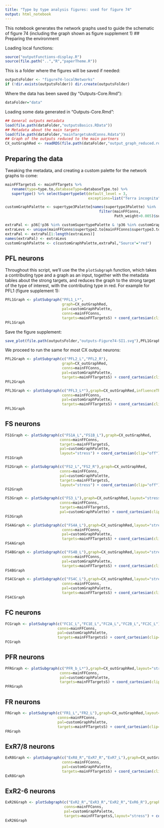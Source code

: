 ```yaml
---
title: "Type by type analysis figures: used for figure 74"
output: html_notebook
---
```


This notebook generates the network graphs used to guide the schematic of figure 74 (including the graph shown as figure supplement 1)
## Preparing the environment

Loading local functions:
```r
source("outputFunctions-display.R")
source(file.path("..","R","paperTheme.R"))
```

This is a folder where the figures will be saved if needed:
```r
outputsFolder <- "figure74-localNetworks"
if (!dir.exists(outputsFolder)) dir.create(outputsFolder)
```

Where the data has been saved (by "Outputs-Core.Rmd"):
```r
dataFolder="data"
```
Loading some data generated in "Outputs-Core.Rmd":
```r
## General outputs metadata
load(file.path(dataFolder,"outputsBasics.RData"))
## Metadata about the main targets
load(file.path(dataFolder,"mainTargetsAndConns.Rdata"))
## Graph of the outputs reduced to the main partners
CX_outGraphRed <- readRDS(file.path(dataFolder,"output_graph_reduced.rds"))
```

## Preparing the data
Tweaking the metadata, and creating a custom palette for the network graphs to come:
```r
mainFFTargetsS <- mainFFTargets %>% 
   rename(type=type.to,databaseType=databaseType.to) %>% 
   supertype() %>% selectSupertypeSet(default_level = 3,
                                      exceptions=list("Terra incognita"=2))

customGraphPalette <- supertype3Palette[names(supertype3Palette) %in%
                                           filter(mainFFConns,
                                                  Path_weight>0.005)$supertype3.to]

extraPal <- p36[!p36 %in% customSupertypePalette & !p36 %in% customGraphPalette]
extraLevs <- unique(mainFFConns$supertype2.to[mainFFConns$supertype3.to=="Terra incognita"])
extraPal <- extraPal[1:length(extraLevs)]
names(extraPal) <- extraLevs
customGraphPalette <- c(customGraphPalette,extraPal,"Source"="red")
```

## PFL neurons
Throughout this script, we'll use the the `plotSubgraph` function, which takes a contributing type and a graph as an input, together with the metadata tables about the strong targets, and reduces the graph to the strong target of the type of interest, with the contributing type in red. For example for PFL1 (figure supplement 1):
```r
PFL1Graph <- plotSubgraph("PFL1_L*",
                          graph=CX_outGraphRed,
                          pal=customGraphPalette,
                          conns=mainFFConns,
                          targets=mainFFTargetsS) + coord_cartesian(clip="off")
PFL1Graph
```
Save the figure supplement:
```r
save_plot(file.path(outputsFolder,"outputs-Figure74-SI1.svg"),PFL1Graph,base_height = 7,base_width = 8.5)
```


We proceed to run the same for most CX output neurons:
```r
PFL2Graph <- plotSubgraph(c("PFL2_L","PFL2_R"),
                          graph=CX_outGraphRed,
                          conns=mainFFConns,
                          pal=customGraphPalette,
                          targets=mainFFTargetsS) + coord_cartesian(clip="off")
PFL2Graph
```

```r
PFL3Graph <- plotSubgraph(c("PFL3_L*"),graph=CX_outGraphRed,influenceThreshold = 0.01,
                          conns=mainFFConns,
                          pal=customGraphPalette,
                          targets=mainFFTargetsS) + coord_cartesian(clip="off")
PFL3Graph
```

## FS neurons

```r
FS1Graph <- plotSubgraph(c("FS1A_L","FS1B_L"),graph=CX_outGraphRed,
                         conns=mainFFConns,
                         targets=mainFFTargetsS,
                         pal=customGraphPalette,
                         layout="stress") + coord_cartesian(clip="off")
FS1Graph
```

```r
FS2Graph <- plotSubgraph(c("FS2_L","FS2_R"),graph=CX_outGraphRed,
                         conns=mainFFConns,
                         pal=customGraphPalette,
                         targets=mainFFTargetsS,
                         layout="stress") + coord_cartesian(clip="off")
FS2Graph
```

```r
FS3Graph <- plotSubgraph(c("FS3_L"),graph=CX_outGraphRed,layout="stress",influenceThreshold = 0.001,
                         conns=mainFFConns,
                         targets=mainFFTargetsS,
                         pal=customGraphPalette) + coord_cartesian(clip="off")
FS3Graph
```
```r
FS4AGraph <- plotSubgraph(c("FS4A_L"),graph=CX_outGraphRed,layout="stress",influenceThreshold = 0.001,
                          conns=mainFFConns,
                          pal=customGraphPalette,
                          targets=mainFFTargetsS) + coord_cartesian(clip="off")
FS4AGraph
```
```r
FS4BGraph <- plotSubgraph(c("FS4B_L"),graph=CX_outGraphRed,layout="stress",influenceThreshold = 0.001,
                          conns=mainFFConns,
                          pal=customGraphPalette,
                          targets=mainFFTargetsS) + coord_cartesian(clip="off")
FS4BGraph
```
```r
FS4CGraph <- plotSubgraph(c("FS4C_L"),graph=CX_outGraphRed,layout="stress",influenceThreshold = 0.001,
                          conns=mainFFConns,
                          pal=customGraphPalette,
                          targets=mainFFTargetsS) + coord_cartesian(clip="off")
FS4CGraph
```


## FC neurons
```r
FCGraph <- plotSubgraph(c("FC1C_L","FC1E_L","FC2A_L","FC2B_L","FC2C_L"),graph=CX_outGraphRed,layout="stress",
                        conns=mainFFConns,
                        pal=customGraphPalette,
                        targets=mainFFTargetsS) + coord_cartesian(clip="off")
FCGraph
```



## PFR neurons
```r
PFRGraph <- plotSubgraph(c("PFR_b_L*"),graph=CX_outGraphRed,layout="stress",
                         conns=mainFFConns,
                         pal=customGraphPalette,
                         targets=mainFFTargetsS) + coord_cartesian(clip="off")
PFRGraph
```

## FR neurons
```r
FRGraph <- plotSubgraph(c("FR1_L","FR2_L"),graph=CX_outGraphRed,layout="stress",
                        conns=mainFFConns,
                        pal=customGraphPalette,
                        targets=mainFFTargetsS) + coord_cartesian(clip="off")
FRGraph
```

## ExR7/8 neurons

```r
ExR8Graph <- plotSubgraph(c("ExR8_R","ExR7_R","ExR7_L"),graph=CX_outGraphRed,layout="stress",
                          conns=mainFFConns,
                          pal=customGraphPalette,
                          targets=mainFFTargetsS) + coord_cartesian(clip="off")
ExR8Graph
```
## ExR2-6 neurons
```r
ExR26Graph <- plotSubgraph(c("ExR2_R","ExR3_R","ExR2_R","ExR6_R"),graph=CX_outGraphRed,
                           conns=mainFFConns,
                           pal=customGraphPalette,
                           targets=mainFFTargetsS,layout="stress") + coord_cartesian(clip="off")
ExR26Graph
```




